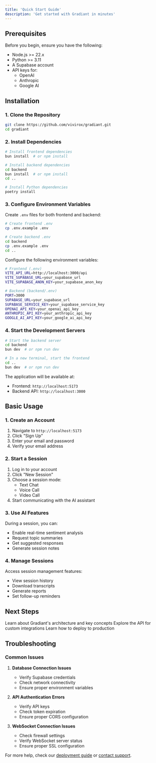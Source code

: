 ```yaml
---
title: 'Quick Start Guide'
description: 'Get started with Gradiant in minutes'
---
```


## Prerequisites

Before you begin, ensure you have the following:

- Node.js >= 22.x
- Python >= 3.11
- A Supabase account
- API keys for:
  - OpenAI
  - Anthropic
  - Google AI

## Installation

### 1. Clone the Repository

```bash
git clone https://github.com/vivirox/gradiant.git
cd gradiant
```

### 2. Install Dependencies

```bash
# Install frontend dependencies
bun install  # or npm install

# Install backend dependencies
cd backend
bun install  # or npm install
cd ..

# Install Python dependencies
poetry install
```

### 3. Configure Environment Variables

Create `.env` files for both frontend and backend:

```bash
# Create frontend .env
cp .env.example .env

# Create backend .env
cd backend
cp .env.example .env
cd ..
```

Configure the following environment variables:

```bash
# Frontend (.env)
VITE_API_URL=http://localhost:3000/api
VITE_SUPABASE_URL=your_supabase_url
VITE_SUPABASE_ANON_KEY=your_supabase_anon_key

# Backend (backend/.env)
PORT=3000
SUPABASE_URL=your_supabase_url
SUPABASE_SERVICE_KEY=your_supabase_service_key
OPENAI_API_KEY=your_openai_api_key
ANTHROPIC_API_KEY=your_anthropic_api_key
GOOGLE_AI_API_KEY=your_google_ai_api_key
```

### 4. Start the Development Servers

```bash
# Start the backend server
cd backend
bun dev  # or npm run dev

# In a new terminal, start the frontend
cd ..
bun dev  # or npm run dev
```

The application will be available at:

- Frontend: `http://localhost:5173`
- Backend API: `http://localhost:3000`

## Basic Usage

### 1. Create an Account

1. Navigate to `http://localhost:5173`
2. Click "Sign Up"
3. Enter your email and password
4. Verify your email address

### 2. Start a Session

1. Log in to your account
2. Click "New Session"
3. Choose a session mode:
   - Text Chat
   - Voice Call
   - Video Call
4. Start communicating with the AI assistant

### 3. Use AI Features

During a session, you can:

- Enable real-time sentiment analysis
- Request topic summaries
- Get suggested responses
- Generate session notes

### 4. Manage Sessions

Access session management features:

- View session history
- Download transcripts
- Generate reports
- Set follow-up reminders

## Next Steps

<CardGroup>
  <Card title="Core Concepts" icon="book" href="/core/architecture">
    Learn about Gradiant's architecture and key concepts
  </Card>
  <Card title="API Documentation" icon="code" href="/api-reference/introduction">
    Explore the API for custom integrations
  </Card>
  <Card title="Deployment Guide" icon="server" href="/deployment/requirements">
    Learn how to deploy to production
  </Card>
</CardGroup>

## Troubleshooting

### Common Issues

1. **Database Connection Issues**

   - Verify Supabase credentials
   - Check network connectivity
   - Ensure proper environment variables

2. **API Authentication Errors**

   - Verify API keys
   - Check token expiration
   - Ensure proper CORS configuration

3. **WebSocket Connection Issues**
   - Check firewall settings
   - Verify WebSocket server status
   - Ensure proper SSL configuration

For more help, check our [deployment guide](/deployment/requirements) or [contact support](mailto:support@gemcity.xyz).
